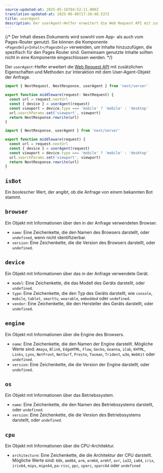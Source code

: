 ```yaml
---
source-updated-at: 2025-05-16T04:52:11.000Z
translation-updated-at: 2025-06-06T17:30:48.537Z
title: userAgent
description: Der userAgent-Helfer erweitert die Web Request API mit zusätzlichen Eigenschaften und Methoden zur Interaktion mit dem User-Agent-Objekt der Anfrage.
---
```


{/* Der Inhalt dieses Dokuments wird sowohl vom App- als auch vom Pages-Router genutzt. Sie können die Komponente `<PagesOnly>Inhalt</PagesOnly>` verwenden, um Inhalte hinzuzufügen, die spezifisch für den Pages Router sind. Gemeinsam genutzte Inhalte sollten nicht in eine Komponente eingeschlossen werden. */}

Der `userAgent`-Helfer erweitert die [Web Request API](https://developer.mozilla.org/docs/Web/API/Request) mit zusätzlichen Eigenschaften und Methoden zur Interaktion mit dem User-Agent-Objekt der Anfrage.

```ts filename="middleware.ts" switcher
import { NextRequest, NextResponse, userAgent } from 'next/server'

export function middleware(request: NextRequest) {
  const url = request.nextUrl
  const { device } = userAgent(request)
  const viewport = device.type === 'mobile' ? 'mobile' : 'desktop'
  url.searchParams.set('viewport', viewport)
  return NextResponse.rewrite(url)
}
```

```js filename="middleware.js" switcher
import { NextResponse, userAgent } from 'next/server'

export function middleware(request) {
  const url = request.nextUrl
  const { device } = userAgent(request)
  const viewport = device.type === 'mobile' ? 'mobile' : 'desktop'
  url.searchParams.set('viewport', viewport)
  return NextResponse.rewrite(url)
}
```

## `isBot`

Ein boolescher Wert, der angibt, ob die Anfrage von einem bekannten Bot stammt.

## `browser`

Ein Objekt mit Informationen über den in der Anfrage verwendeten Browser.

- `name`: Eine Zeichenkette, die den Namen des Browsers darstellt, oder `undefined`, wenn nicht identifizierbar.
- `version`: Eine Zeichenkette, die die Version des Browsers darstellt, oder `undefined`.

## `device`

Ein Objekt mit Informationen über das in der Anfrage verwendete Gerät.

- `model`: Eine Zeichenkette, die das Modell des Geräts darstellt, oder `undefined`.
- `type`: Eine Zeichenkette, die den Typ des Geräts darstellt, wie `console`, `mobile`, `tablet`, `smarttv`, `wearable`, `embedded` oder `undefined`.
- `vendor`: Eine Zeichenkette, die den Hersteller des Geräts darstellt, oder `undefined`.

## `engine`

Ein Objekt mit Informationen über die Engine des Browsers.

- `name`: Eine Zeichenkette, die den Namen der Engine darstellt. Mögliche Werte sind: `Amaya`, `Blink`, `EdgeHTML`, `Flow`, `Gecko`, `Goanna`, `iCab`, `KHTML`, `Links`, `Lynx`, `NetFront`, `NetSurf`, `Presto`, `Tasman`, `Trident`, `w3m`, `WebKit` oder `undefined`.
- `version`: Eine Zeichenkette, die die Version der Engine darstellt, oder `undefined`.

## `os`

Ein Objekt mit Informationen über das Betriebssystem.

- `name`: Eine Zeichenkette, die den Namen des Betriebssystems darstellt, oder `undefined`.
- `version`: Eine Zeichenkette, die die Version des Betriebssystems darstellt, oder `undefined`.

## `cpu`

Ein Objekt mit Informationen über die CPU-Architektur.

- `architecture`: Eine Zeichenkette, die die Architektur der CPU darstellt. Mögliche Werte sind: `68k`, `amd64`, `arm`, `arm64`, `armhf`, `avr`, `ia32`, `ia64`, `irix`, `irix64`, `mips`, `mips64`, `pa-risc`, `ppc`, `sparc`, `sparc64` oder `undefined`